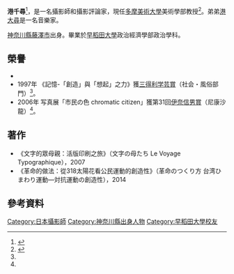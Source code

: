 {{Expand language|ja}}

'''港千尋'''{{BD|1960年|9月25日||}}<ref name="profile">{{Cite web |url= http://www.pref.aichi.jp/cmsfiles/contents/0000074/74931/20140728.pdf |title= あいちトリエンナーレ2016の芸術監督が決定しました |format= PDF |publisher= 愛知県 |accessdate= 2014-08-01 }}{{dead link|date=2018年1月 |bot=InternetArchiveBot |fix-attempted=yes }}</ref>，是一名攝影師和攝影評論家，現任[[多摩美術大學|多摩美術大學]]美術學部教授<ref>{{Cite book|title=革命のつくり方 台湾ひまわり運動─抵抗運動の創造性|last=港|first=千尋|publisher=中央精版|year=|isbn=9784900997486|location=|pages=作者簡介頁}}</ref>。弟弟[[港大尋|港大尋]]是一名音樂家。

[[神奈川縣|神奈川縣]][[藤澤市|藤澤市]]出身。畢業於[[早稻田大學|早稻田大學]]政治經濟學部政治學科。

==榮譽==
* 
* 1997年 《記憶-「創造」與「想起」之力》獲[[三得利学芸賞|三得利学芸賞]]（社会・風俗部門）<ref name="profile" />。
* 2006年 写真展「市民の色 chromatic citizen」獲第31回[[伊奈信男賞|伊奈信男賞]]（尼康沙龍）<ref name="profile" />。

== 著作 ==

* 《文字的眾母親：活版印刷之旅》（文字の母たち Le Voyage Typographique），2007
* 《革命的做法：從318太陽花看公民運動的創造性》（革命のつくり方 台湾ひまわり運動―対抗運動の創造性），2014

==參考資料==
{{reflist}}

{{DEFAULTSORT:Minato, Chihiro}}
[[Category:日本攝影師|Category:日本攝影師]]
[[Category:神奈川縣出身人物|Category:神奈川縣出身人物]]
[[Category:早稻田大學校友|Category:早稻田大學校友]]